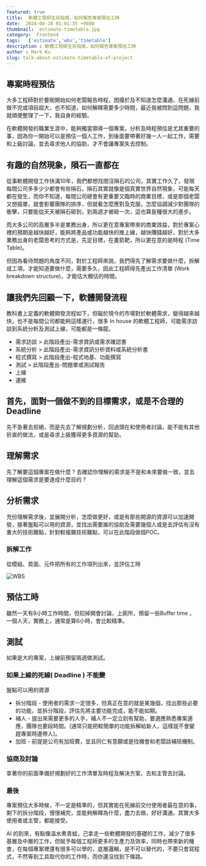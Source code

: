 ```yaml
---
featured: true
title:  軟體工程師生存指南，如何報告專案預估工時
date:  2024-08-28 01:01:35 +0800
thumbnail:  estimate-timetable.jpg
category:  Frontend
tags:   ['estimate','wbs','timetable']
description : 軟體工程師生存指南，如何報告專案預估工時
author : Mark Ku
slug: talk-about-estimate-timetable-of-project
---
```

## 專案時程預估
大多工程師對於要剛開始如何老闆報告時程，困擾於及不知道怎麼溝通，在死線前做不完或項目超大，也不知道，如何解釋需要多少時間，最近我被問到這問題，我就順便整理了一下，我自身的經驗。  

在軟體開發的職業生涯中，能夠獨當領導一個專案，分析及時程預估是尤其重要的事，因為你一開始可以是預估一個人工作，到後面要帶著好幾一人一起工作，需要和上級討論，並去尋求他人的協助，才不會讓專案失去控制。

## 有趣的自然現象，隕石一直都在
從事軟體開發工作快滿10年，我們都想找間沒隕石的公司，其實工作久了，發現每間公司多多少少都會有些隕石，隕石其實就像是個真實世界自然現象，可能每天都在發生，而你不知道，每間公司總會有更重要又臨時的商業目標，或是那個老闆又想插單，就會影響團隊的排序，但就看怎麼應對及克服，怎麼協調減少對團隊的衝擊，只要能從天天被隕石砸到，到兩週才被砸一次，這也算是種很大的進步。  

而大多公司的高層多半是業務出身，所以更在意專案帶來的商業效益，對於專案心裡的預期是越快越好，能夠將產品或功能越快的推上線，越快賺錢越好，對於大多業務出身的老闆思考的方式是，先定目標，在畫箭靶，所以更在意的是時程 (Time Table)。  

但因為看待問題的角度不同，對於工程師來說，我們得先了解需求要做什麼，拆解成工項，才能知道要做什麼，需要多久，因此工程師得先產出工作清單 (Work breakdown structure)，才能估大概估的時間。  

## 讓我們先回顧一下，軟體開發流程
教科書上定義的軟體開發流程如下，但礙於現今的市場對於軟體需求，變得越來越快，也不是每間公司都能夠這樣運行，很多 In house 的軟體工程師，可能需求訪談到系統分析及測試上線，可能都是一條龍。

* 需求訪談 > 此階段產出-需求資訊或需求確認書  
* 系統分析 > 此階段產出-需求資訊分析資料或系統分析書  
* 程式撰寫 > 此階段產出-程式地基、功能撰寫
* 測試 > 此階段產出-問題單或測試報告
* 上線
* 運維

## 首先，面對一個做不到的目標需求，或是不合理的 Deadline
先不急著去拒絕，而是先去了解規劃分析，回過頭在和使用者討論，能不能有其他折衷的做法，或是尋求上級獲得更多資源的幫助。

## 理解需求
先了解要這個專案在做什麼 ? 去確認你理解的需求是不是和未來要做一致，並去理解這個需求是要達成什麼目的 ?   

## 分析需求
充份理解需求後，並展開分析，怎麼做更好，或是有那些開源的資源可以加速開發，接著盤點可以用的資源，並找出需要誰的協助及需要幾個人或是去評估有沒有重大的技術難點，針對較複雜技術難點，可以在此階段做個POC。

### 拆解工作
從模組、頁面、元件把所有的工作項列出來，並評估工時

![WBS](WBS.png)

## 預估工時
雖然一天有8小時工作時間，但扣掉開會討論，上廁所，預留一些Buffer time ，一個人天，實務上，通常是算6小時，會比較精準。

## 測試
如果是大的專案，上線前預留兩週做測試。

### 如果上線的死線( Deadline ) 不能變
盤點可以用的資源
* 拆分階段 - 使用者的需求一定很多，但真正在意的就是某幾個，找出那些必要的功能，並拆分階段，評估先將主要功能完成，能不能如期。
* 補人 - 提出來需要更多的人手，補人不一定立刻有幫助，要適應熟悉專案適應，團隊也要段時間。(通常只能把較簡單的功能拆解給新人，這樣就不會變趕專案時邊帶人)。
* 加班 - 前提是公司有加班費，並且同仁有意願或是找機會和老闆談補班機制。

### 協商及討論
拿著你的前面準備好規劃好的工作清單及時程及解決方案，去和主管去討論。

### 最後
專案預估大多時候，不一定是精準的，但其實能在死線前交付使用者最在意的事，剩下的拆分階段，慢慢補完，並能夠解釋為什麼，盡力去做，好好溝通，其實大多使用者或主管，都能接受。

AI 的到來，有點像溫水煮青蛙，己拿走一些軟體開發的基礎的工作，減少了很多基層及中層的工作，但賦予每個工程師更多的生產力及效率，同時也帶來新的機會，在每個專案裡還有很多可以學的，底層邏輯，是不可以替代的，不要只會寫程式，不然等到工具取代你的工作時，而你還沒找到下條路。      
